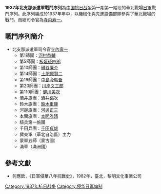'''1937年北支那派遣軍戰鬥序列'''為[[中国抗日战争|中国抗日战争]]第一期第一階段的華北戰場[[日本军|日軍]]戰鬥序列。此序列編成於1937年年中，以機械化與先進設備部隊參與了華北戰場的戰鬥，而總司令官為[[寺内寿一|寺内寿一]]。
== 戰鬥序列簡介 ==
*北支那派遣軍司令官[[寺内寿一|寺內壽一]]
**第1師團：[[河村恭輔|河村恭輔]]
**第5師團：[[板垣征四郎|板垣征四郎]]
**第10師團：[[磯谷廉介|磯谷廉介]]
**第14師團：[[土肥原贤二|土肥原賢二]]
**第16師團：[[中島今朝吾|中島今朝吾]]
**第20師團：[[川岸文三郎|川岸文三郎]]
**第110師團：[[健川美次|健川美次]]
**酒井旅團：[[酒井鎬次|酒井鎬次]]
**鈴木旅團：[[鈴木重康|鈴木重康]]
**河邊旅團：[[河邊正三|河邊正三]]
**本間旅團：[[本間雅晴|本間雅晴]]
**騎兵第一旅團
**千田兵團：[[千田貞雄|千田貞雄]]
**冀東軍（華北自治區）主力
**蒙軍五師（蒙古國）
**滿軍（滿洲國）

== 參考文獻 ==
*何應欽，《日軍侵華八年抗戰史》，1982年，臺北，黎明文化事業公司 

{{抗日戰爭兩軍戰鬥序列}}
[[Category:1937年抗日战争|Category:1937年抗日战争]]
[[Category:侵华日军编制|Category:侵华日军编制]]